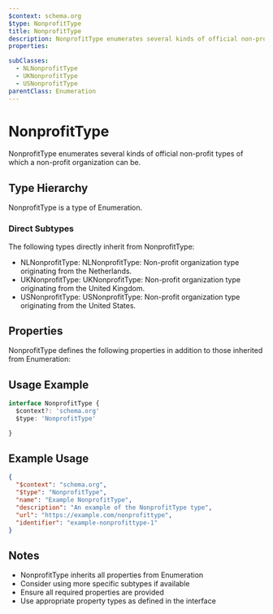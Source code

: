 ```yaml
---
$context: schema.org
$type: NonprofitType
title: NonprofitType
description: NonprofitType enumerates several kinds of official non-profit types of which a non-profit organization can be.
properties:

subClasses:
  - NLNonprofitType
  - UKNonprofitType
  - USNonprofitType
parentClass: Enumeration
---
```


# NonprofitType

NonprofitType enumerates several kinds of official non-profit types of which a non-profit organization can be.

## Type Hierarchy

NonprofitType is a type of Enumeration.

### Direct Subtypes

The following types directly inherit from NonprofitType:

- NLNonprofitType: NLNonprofitType: Non-profit organization type originating from the Netherlands.
- UKNonprofitType: UKNonprofitType: Non-profit organization type originating from the United Kingdom.
- USNonprofitType: USNonprofitType: Non-profit organization type originating from the United States.

## Properties

NonprofitType defines the following properties in addition to those inherited from Enumeration:



## Usage Example

```typescript
interface NonprofitType {
  $context?: 'schema.org'
  $type: 'NonprofitType'

}
```

## Example Usage

```json
{
  "$context": "schema.org",
  "$type": "NonprofitType",
  "name": "Example NonprofitType",
  "description": "An example of the NonprofitType type",
  "url": "https://example.com/nonprofittype",
  "identifier": "example-nonprofittype-1"
}
```

## Notes

- NonprofitType inherits all properties from Enumeration
- Consider using more specific subtypes if available
- Ensure all required properties are provided
- Use appropriate property types as defined in the interface
